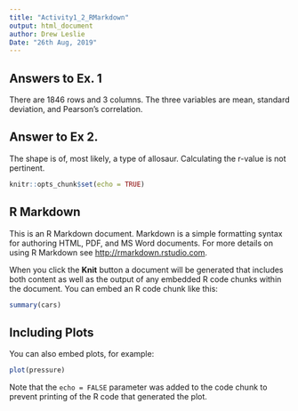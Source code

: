 ```yaml
---
title: "Activity1_2_RMarkdown"
output: html_document
author: Drew Leslie
Date: "26th Aug, 2019"
---
```


## Answers to Ex. 1
There are 1846 rows and 3 columns. The three variables are  mean, standard deviation, and Pearson's correlation.

## Answer to Ex 2.
The shape is of, most likely, a type of allosaur.  Calculating the r-value is not pertinent.


```r
knitr::opts_chunk$set(echo = TRUE)
```

## R Markdown

This is an R Markdown document. Markdown is a simple formatting syntax for authoring HTML, PDF, and MS Word documents. For more details on using R Markdown see <http://rmarkdown.rstudio.com>.

When you click the **Knit** button a document will be generated that includes both content as well as the output of any embedded R code chunks within the document. You can embed an R code chunk like this:

```r
summary(cars)
```

## Including Plots

You can also embed plots, for example:

```r
plot(pressure)
```

Note that the `echo = FALSE` parameter was added to the code chunk to prevent printing of the R code that generated the plot.
